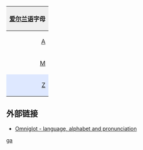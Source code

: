 {| style="margin:0.2em auto;padding:0;border:1px solid #ced8df;clear:{{{clear|both}}};width:{{{width|36em}}};"
! colspan="30" style="background:#efefef;"|[[爱尔兰语]]字母
|- lang="ga"
|style="padding-left:0.15em;text-align:right;"|[[A]]
|style="padding-right:0.15em;text-align:left;"|[[a]]
|style="background-color:#efefef;padding-left:0.15em;text-align:right;"|([[Á]]
|style="background-color:#efefef;padding-right:0.15em;text-align:left;"|[[á]])
|style="padding-left:0.15em;text-align:right;"|[[B]]
|style="padding-right:0.15em;text-align:left;"|[[b]]
|style="padding-left:0.15em;text-align:right;"|[[C]]
|style="padding-right:0.15em;text-align:left;"|[[c]]
|style="padding-left:0.15em;text-align:right;"|[[D]]
|style="padding-right:0.15em;text-align:left;"|[[d]]
|style="padding-left:0.15em;text-align:right;"|[[E]]
|style="padding-right:0.15em;text-align:left;"|[[e]]
|style="background-color:#efefef;padding-left:0.15em;text-align:right;"|([[É]]
|style="background-color:#efefef;padding-right:0.15em;text-align:left;"|[[é]])
|style="padding-left:0.15em;text-align:right;"|[[F]]
|style="padding-right:0.15em;text-align:left;"|[[f]]
|style="padding-left:0.15em;text-align:right;"|[[G]]
|style="padding-right:0.15em;text-align:left;"|[[g]]
|style="padding-left:0.15em;text-align:right;"|[[H]]
|style="padding-right:0.15em;text-align:left;"|[[h]]
|style="padding-left:0.15em;text-align:right;"|[[I]]
|style="padding-right:0.15em;text-align:left;"|[[i]]
|style="background-color:#efefef;padding-left:0.15em;text-align:right;"|([[Í]]
|style="background-color:#efefef;padding-right:0.15em;text-align:left;"|[[í]])
|style="background-color:#dee8ff;padding-left:0.15em;text-align:right;"|[[J]]
|style="background-color:#dee8ff;padding-right:0.15em;text-align:left;"|[[j]]
|style="background-color:#dee8ff;padding-left:0.15em;text-align:right;"|[[K]]
|style="background-color:#dee8ff;padding-right:0.15em;text-align:left;"|[[k]]
|style="padding-left:0.15em;text-align:right;"|[[L]]
|style="padding-right:0.15em;text-align:left;"|[[l]]
|- lang="ga"
|style="padding-left:0.15em;text-align:right;"|[[M]]
|style="padding-right:0.15em;text-align:left;"|[[m]]
|style="padding-left:0.15em;text-align:right;"|[[N]]
|style="padding-right:0.15em;text-align:left;"|[[n]]
|style="padding-left:0.15em;text-align:right;"|[[O]]
|style="padding-right:0.15em;text-align:left;"|[[o]]
|style="background-color:#efefef;padding-left:0.15em;text-align:right;"|([[Ó]]
|style="background-color:#efefef;padding-right:0.15em;text-align:left;"|[[ó]])
|style="padding-left:0.15em;text-align:right;"|[[P]]
|style="padding-right:0.15em;text-align:left;"|[[p]]
|style="background-color:#dee8ff;padding-left:0.15em;text-align:right;"|[[Q]]
|style="background-color:#dee8ff;padding-right:0.15em;text-align:left;"|[[q]]
|style="padding-left:0.15em;text-align:right;"|[[R]]
|style="padding-right:0.15em;text-align:left;"|[[r]]
|style="padding-left:0.15em;text-align:right;"|[[S]]
|style="padding-right:0.15em;text-align:left;"|[[s]]
|style="padding-left:0.15em;text-align:right;"|[[T]]
|style="padding-right:0.15em;text-align:left;"|[[t]]
|style="padding-left:0.15em;text-align:right;"|[[U]]
|style="padding-right:0.15em;text-align:left;"|[[u]]
|style="background-color:#efefef;padding-left:0.15em;text-align:right;"|([[Ú]]
|style="background-color:#efefef;padding-right:0.15em;text-align:left;"|[[ú]])
|style="background-color:#dee8ff;padding-left:0.15em;text-align:right;"|[[V]]
|style="background-color:#dee8ff;padding-right:0.15em;text-align:left;"|[[v]]
|style="background-color:#dee8ff;padding-left:0.15em;text-align:right;"|[[W]]
|style="background-color:#dee8ff;padding-right:0.15em;text-align:left;"|[[w]]
|style="background-color:#dee8ff;padding-left:0.15em;text-align:right;"|[[X]]
|style="background-color:#dee8ff;padding-right:0.15em;text-align:left;"|[[x]]
|style="background-color:#dee8ff;padding-left:0.15em;text-align:right;"|[[Y]]
|style="background-color:#dee8ff;padding-right:0.15em;text-align:left;"|[[y]]
|- lang="ga"
|style="background-color:#dee8ff;padding-left:0.15em;text-align:right;"|[[Z]]
|style="background-color:#dee8ff;padding-right:0.15em;text-align:left;"|[[z]]
|&nbsp;
|&nbsp;
|&nbsp;
|&nbsp;
|&nbsp;
|&nbsp;
|&nbsp;
|&nbsp;
|&nbsp;
|&nbsp;
|&nbsp;
|&nbsp;
|&nbsp;
|&nbsp;
|&nbsp;
|&nbsp;
|&nbsp;
|&nbsp;
|&nbsp;
|&nbsp;
|&nbsp;
|&nbsp;
|&nbsp;
|&nbsp;
|&nbsp;
|&nbsp;
|&nbsp;
|&nbsp;
|}<noinclude>
==外部链接==
*[http://www.omniglot.com/writing/irish.htm Omniglot - language, alphabet and pronunciation]
[[Category:拉丁字母模板|ga]]
</noinclude>